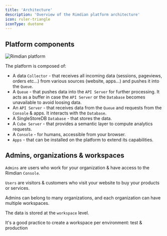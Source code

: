 ```yaml
---
title: 'Architecture'
description: 'Overview of the Rimdian platform architecture'
icon: ruler-triangle
iconType: duotone
---
```


## Platform components

<Frame>
<img
  src="/images/platform.png"
  alt="Rimdian platform"
/>
</Frame>

The platform is composed of:

- A data `Collector` - that receives all incoming data (sessions, pageviews, orders etc…) from various sources (website, apps...) and pushes it into the `Queue`.
- A `Queue` - that pushes data into the `API Server` for further processing. It acts as a buffer in case the `API Server` or the `Database` becomes unavailable to avoid loosing data.
- An `API Server` - that receives data from the `Queue` and requests from the `Console` & apps. It interacts with the `Database`.
- A SingleStoreDB `Database` - that stores the data.
- A `Cube Server` - that provides a semantic layer to compute analytics requests.
- A `Console` - for humans, accessible from your browser.
- `Apps` - that can be installed on the platform to extend its capabilities.

## Admins, organizations & workspaces

`Admins` are users who work for your organization & have access to the Rimdian `Console`.

`Users` are visitors & customers who visit your website to buy your products or services.

Admins can belong to many organizations, and each organization can have multiple workspaces.

The data is stored at the `workspace` level.

<Tip>It's a good practice to create a workspace per environment: test & production</Tip>